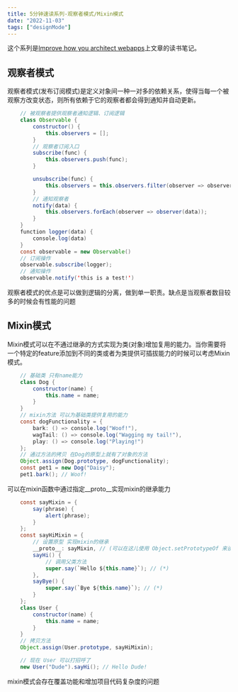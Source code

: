 ```yaml
---
title: 5分钟速读系列-观察者模式/Mixin模式
date: "2022-11-03"  
tags: ["designMode"]
---
```


这个系列是[Improve how you architect webapps](https://www.patterns.dev/)上文章的读书笔记。

## 观察者模式
观察者模式(发布订阅模式)是定义对象间一种一对多的依赖关系，使得当每一个被观察方改变状态，则所有依赖于它的观察者都会得到通知并自动更新。  

```java
    // 被观察者提供观察者通知逻辑、订阅逻辑
    class Observable {
        constructor() {
            this.observers = [];
        }
        // 观察者订阅入口
        subscribe(func) {
            this.observers.push(func);
        }

        unsubscribe(func) {
            this.observers = this.observers.filter(observer => observer !== func);
        }
        // 通知观察者
        notify(data) {
            this.observers.forEach(observer => observer(data));
        }
    }
    function logger(data) {
        console.log(data)
    }
    const observable = new Observable() 
    // 订阅操作
    observable.subscribe(logger);
    // 通知操作
    observable.notify('this is a test!')
```
观察者模式的优点是可以做到逻辑的分离，做到单一职责。缺点是当观察者数目较多的时候会有性能的问题  

## Mixin模式
Mixin模式可以在不通过继承的方式实现为类(对象)增加复用的能力。当你需要将一个特定的feature添加到不同的类或者为类提供可插拔能力的时候可以考虑Mixin模式。  
```java
    // 基础类 只有name能力
    class Dog {
        constructor(name) {
            this.name = name;
        }
    }
    // mixin方法 可以为基础类提供复用的能力
    const dogFunctionality = {
        bark: () => console.log("Woof!"),
        wagTail: () => console.log("Wagging my tail!"),
        play: () => console.log("Playing!")
    };
    // 通过方法的拷贝 在Dog的原型上就有了对象的方法
    Object.assign(Dog.prototype, dogFunctionality);
    const pet1 = new Dog("Daisy");
    pet1.bark(); // Woof!
```
可以在mixin函数中通过指定__proto__实现mixin的继承能力
```java
    const sayMixin = {
        say(phrase) {
            alert(phrase);
        }
    };
    const sayHiMixin = {
        // 设置原型 实现mixin的继承
        __proto__: sayMixin, // (可以在这儿使用 Object.setPrototypeOf 来设置原型)
        sayHi() {
            // 调用父类方法
            super.say(`Hello ${this.name}`); // (*)
        },
        sayBye() {
            super.say(`Bye ${this.name}`); // (*)
        }
    };
    class User {
        constructor(name) {
            this.name = name;
        }
    }
    // 拷贝方法
    Object.assign(User.prototype, sayHiMixin);

    // 现在 User 可以打招呼了
    new User("Dude").sayHi(); // Hello Dude!
```
mixin模式会存在覆盖功能和增加项目代码复杂度的问题